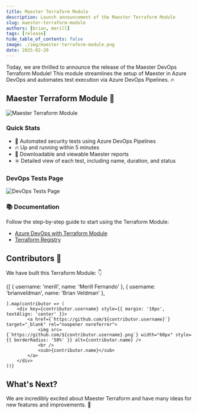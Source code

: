 ```yaml
---
title: Maester Terraform Module
description: Launch announcement of the Maester Terraform Module
slug: maester-terraform-module
authors: [brian, merill]
tags: [release]
hide_table_of_contents: false
image: ./img/maester-terraform-module.png
date: 2025-02-20
---
```


Today, we are thrilled to announce the release of the Maester DevOps Terraform Module! This module streamlines the setup of Maester in Azure DevOps and automates test execution via Azure DevOps Pipelines. 🔥

## Maester Terraform Module 🎉

![Maester Terraform Module](./img/maester-terraform-module.png)

### Quick Stats
- 🚀 Automated security tests using Azure DevOps Pipelines
- 🔥 Up and running within 5 minutes
- 🤝 Downloadable and viewable Maester reports
- ✳️ Detailed view of each test, including name, duration, and status

### DevOps Tests Page

![DevOps Tests Page](./img/azure-devops-terraform-tests-page.png)

### 📚 **Documentation**
Follow the step-by-step guide to start using the Terraform Module:

- [Azure DevOps with Terraform Module](https://maester.dev/docs/monitoring/azure-devops-terraform)
- [Terraform Registry](https://registry.terraform.io/modules/maester365/maester/azuredevops/latest)

## Contributors 🙏
We have built this Terraform Module: 👇

<div style={{ display: 'flex', flexWrap: 'wrap', justifyContent: 'center' }}>
    {[
        { username: 'merill', name: 'Merill Fernando' },
        { username: 'brianveldman', name: 'Brian Veldman' },



    ].map(contributor => (
        <div key={contributor.username} style={{ margin: '10px', textAlign: 'center' }}>
            <a href={`https://github.com/${contributor.username}`} target="_blank" rel="noopener noreferrer">
                <img src={`https://github.com/${contributor.username}.png`} width="60px" style={{ borderRadius: '50%' }} alt={contributor.name} />
                <br />
                <sub>{contributor.name}</sub>
            </a>
        </div>
    ))}
</div>

## What's Next?

We are incredibly excited about Maester Terraform and have many ideas for new features and improvements. 🙌

